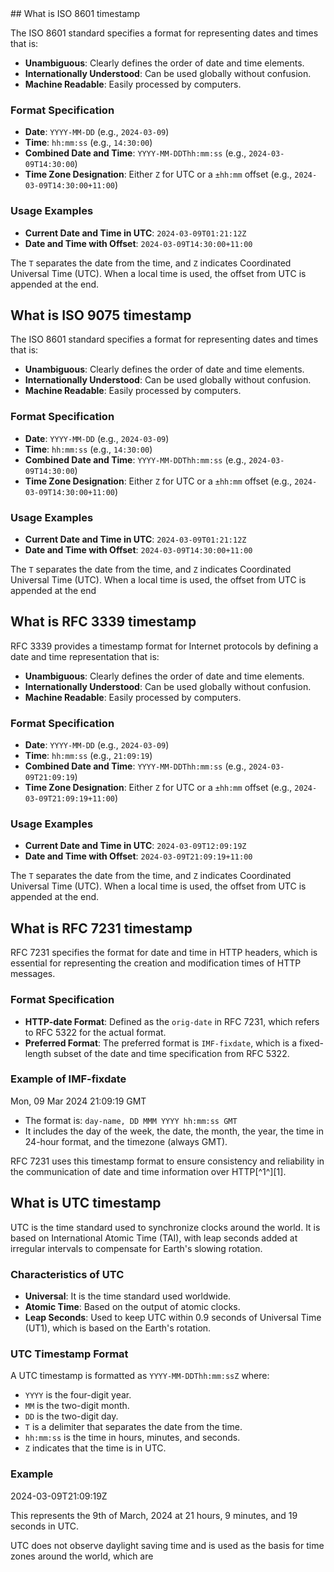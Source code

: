 <div className="markdown-body">
## What is ISO 8601 timestamp

The ISO 8601 standard specifies a format for representing dates and times that is:

- **Unambiguous**: Clearly defines the order of date and time elements.
- **Internationally Understood**: Can be used globally without confusion.
- **Machine Readable**: Easily processed by computers.

### Format Specification

- **Date**: `YYYY-MM-DD` (e.g., `2024-03-09`)
- **Time**: `hh:mm:ss` (e.g., `14:30:00`)
- **Combined Date and Time**: `YYYY-MM-DDThh:mm:ss` (e.g., `2024-03-09T14:30:00`)
- **Time Zone Designation**: Either `Z` for UTC or a `±hh:mm` offset (e.g., `2024-03-09T14:30:00+11:00`)

### Usage Examples

- **Current Date and Time in UTC**: `2024-03-09T01:21:12Z`
- **Date and Time with Offset**: `2024-03-09T14:30:00+11:00`

The `T` separates the date from the time, and `Z` indicates Coordinated Universal Time (UTC). When a local time is used, the offset from UTC is appended at the end.

## What is ISO 9075 timestamp

The ISO 8601 standard specifies a format for representing dates and times that is:

- **Unambiguous**: Clearly defines the order of date and time elements.
- **Internationally Understood**: Can be used globally without confusion.
- **Machine Readable**: Easily processed by computers.

### Format Specification

- **Date**: `YYYY-MM-DD` (e.g., `2024-03-09`)
- **Time**: `hh:mm:ss` (e.g., `14:30:00`)
- **Combined Date and Time**: `YYYY-MM-DDThh:mm:ss` (e.g., `2024-03-09T14:30:00`)
- **Time Zone Designation**: Either `Z` for UTC or a `±hh:mm` offset (e.g., `2024-03-09T14:30:00+11:00`)

### Usage Examples

- **Current Date and Time in UTC**: `2024-03-09T01:21:12Z`
- **Date and Time with Offset**: `2024-03-09T14:30:00+11:00`

The `T` separates the date from the time, and `Z` indicates Coordinated Universal Time (UTC). When a local time is used, the offset from UTC is appended at the end

## What is RFC 3339 timestamp

RFC 3339 provides a timestamp format for Internet protocols by defining a date and time representation that is:

- **Unambiguous**: Clearly defines the order of date and time elements.
- **Internationally Understood**: Can be used globally without confusion.
- **Machine Readable**: Easily processed by computers.

### Format Specification

- **Date**: `YYYY-MM-DD` (e.g., `2024-03-09`)
- **Time**: `hh:mm:ss` (e.g., `21:09:19`)
- **Combined Date and Time**: `YYYY-MM-DDThh:mm:ss` (e.g., `2024-03-09T21:09:19`)
- **Time Zone Designation**: Either `Z` for UTC or a `±hh:mm` offset (e.g., `2024-03-09T21:09:19+11:00`)

### Usage Examples

- **Current Date and Time in UTC**: `2024-03-09T12:09:19Z`
- **Date and Time with Offset**: `2024-03-09T21:09:19+11:00`

The `T` separates the date from the time, and `Z` indicates Coordinated Universal Time (UTC). When a local time is used, the offset from UTC is appended at the end.

## What is RFC 7231 timestamp

RFC 7231 specifies the format for date and time in HTTP headers, which is essential for representing the creation and modification times of HTTP messages.

### Format Specification

- **HTTP-date Format**: Defined as the `orig-date` in RFC 7231, which refers to RFC 5322 for the actual format.
- **Preferred Format**: The preferred format is `IMF-fixdate`, which is a fixed-length subset of the date and time specification from RFC 5322.

### Example of IMF-fixdate

Mon, 09 Mar 2024 21:09:19 GMT

- The format is: `day-name, DD MMM YYYY hh:mm:ss GMT`
- It includes the day of the week, the date, the month, the year, the time in 24-hour format, and the timezone (always GMT).

RFC 7231 uses this timestamp format to ensure consistency and reliability in the communication of date and time information over HTTP[^1^][1].

## What is UTC timestamp

UTC is the time standard used to synchronize clocks around the world. It is based on International Atomic Time (TAI), with leap seconds added at irregular intervals to compensate for Earth's slowing rotation.

### Characteristics of UTC
- **Universal**: It is the time standard used worldwide.
- **Atomic Time**: Based on the output of atomic clocks.
- **Leap Seconds**: Used to keep UTC within 0.9 seconds of Universal Time (UT1), which is based on the Earth's rotation.

### UTC Timestamp Format
A UTC timestamp is formatted as `YYYY-MM-DDThh:mm:ssZ` where:
- `YYYY` is the four-digit year.
- `MM` is the two-digit month.
- `DD` is the two-digit day.
- `T` is a delimiter that separates the date from the time.
- `hh:mm:ss` is the time in hours, minutes, and seconds.
- `Z` indicates that the time is in UTC.

### Example

2024-03-09T21:09:19Z

This represents the 9th of March, 2024 at 21 hours, 9 minutes, and 19 seconds in UTC.

UTC does not observe daylight saving time and is used as the basis for time zones around the world, which are

</div>
